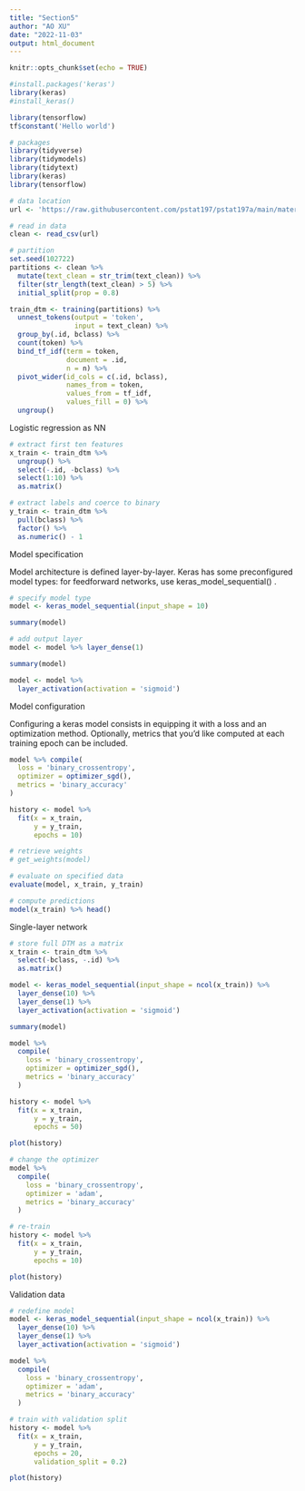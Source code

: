 ```yaml
---
title: "Section5"
author: "AO XU"
date: "2022-11-03"
output: html_document
---
```


```r
knitr::opts_chunk$set(echo = TRUE)
```

```r
#install.packages('keras')
library(keras)
#install_keras()
```
```r
library(tensorflow)
tf$constant('Hello world')
```

```r
# packages
library(tidyverse)
library(tidymodels)
library(tidytext)
library(keras)
library(tensorflow)

# data location
url <- 'https://raw.githubusercontent.com/pstat197/pstat197a/main/materials/labs/lab6-nn/data/claims-clean.csv'

# read in data
clean <- read_csv(url)
```
```r
# partition
set.seed(102722)
partitions <- clean %>%
  mutate(text_clean = str_trim(text_clean)) %>%
  filter(str_length(text_clean) > 5) %>%
  initial_split(prop = 0.8)
```
```r
train_dtm <- training(partitions) %>%
  unnest_tokens(output = 'token', 
                input = text_clean) %>%
  group_by(.id, bclass) %>%
  count(token) %>%
  bind_tf_idf(term = token, 
              document = .id, 
              n = n) %>%
  pivot_wider(id_cols = c(.id, bclass), 
              names_from = token, 
              values_from = tf_idf,
              values_fill = 0) %>%
  ungroup()
```

Logistic regression as NN
```r
# extract first ten features
x_train <- train_dtm %>%
  ungroup() %>%
  select(-.id, -bclass) %>%
  select(1:10) %>%
  as.matrix()

# extract labels and coerce to binary
y_train <- train_dtm %>% 
  pull(bclass) %>%
  factor() %>%
  as.numeric() - 1
```

Model specification

Model architecture is defined layer-by-layer. Keras has some preconfigured model types: for feedforward networks, use keras_model_sequential() .

```r
# specify model type
model <- keras_model_sequential(input_shape = 10)
```
```r
summary(model)
```

```r
# add output layer
model <- model %>% layer_dense(1) 
```
```r
summary(model)
```
```r
model <- model %>% 
  layer_activation(activation = 'sigmoid')
```
Model configuration

Configuring a keras model consists in equipping it with a loss and an optimization method. Optionally, metrics that you’d like computed at each training epoch can be included.

```r
model %>% compile(
  loss = 'binary_crossentropy',
  optimizer = optimizer_sgd(),
  metrics = 'binary_accuracy'
)
```
```r
history <- model %>%
  fit(x = x_train, 
      y = y_train,
      epochs = 10)
```

```r
# retrieve weights
# get_weights(model)
```

```r
# evaluate on specified data
evaluate(model, x_train, y_train)
```

```r
# compute predictions
model(x_train) %>% head()
```
Single-layer network
```r
# store full DTM as a matrix
x_train <- train_dtm %>%
  select(-bclass, -.id) %>%
  as.matrix()
```

```r
model <- keras_model_sequential(input_shape = ncol(x_train)) %>%
  layer_dense(10) %>%
  layer_dense(1) %>%
  layer_activation(activation = 'sigmoid')

summary(model)
```
```r
model %>%
  compile(
    loss = 'binary_crossentropy',
    optimizer = optimizer_sgd(),
    metrics = 'binary_accuracy'
  )
```

```r
history <- model %>%
  fit(x = x_train,
      y = y_train,
      epochs = 50)

plot(history)
```
```r
# change the optimizer
model %>%
  compile(
    loss = 'binary_crossentropy',
    optimizer = 'adam',
    metrics = 'binary_accuracy'
  )

# re-train
history <- model %>%
  fit(x = x_train,
      y = y_train,
      epochs = 10)

plot(history)
```
Validation data
```r
# redefine model
model <- keras_model_sequential(input_shape = ncol(x_train)) %>%
  layer_dense(10) %>%
  layer_dense(1) %>%
  layer_activation(activation = 'sigmoid')

model %>%
  compile(
    loss = 'binary_crossentropy',
    optimizer = 'adam',
    metrics = 'binary_accuracy'
  )

# train with validation split
history <- model %>%
  fit(x = x_train,
      y = y_train,
      epochs = 20,
      validation_split = 0.2)

plot(history)
```


